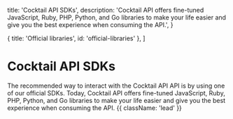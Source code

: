 
  title: 'Cocktail API SDKs',
  description:
    'Cocktail API offers fine-tuned JavaScript, Ruby, PHP, Python, and Go libraries to make your life easier and give you the best experience when consuming the API.',
}

  { title: 'Official libraries', id: 'official-libraries' },
]

# Cocktail API SDKs

The recommended way to interact with the Cocktail API API is by using one of our official SDKs. Today, Cocktail API offers fine-tuned JavaScript, Ruby, PHP, Python, and Go libraries to make your life easier and give you the best experience when consuming the API. {{ className: 'lead' }}

<Libraries />
